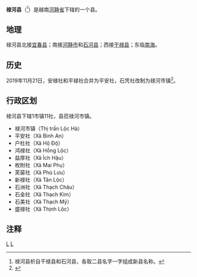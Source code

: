 {{Infobox Settlement
|name                   = 禄河县
|settlement_type        = 县
|official_name          = 
|other_name             = 
|native_name            = {{lang|vi|Huyện Lộc Hà}}
|nickname               = 
|motto                  = 
|image_skyline          = 
|imagesize              = 
|image_caption          = 
|image_flag             = 
|flag_size              = 
|image_seal             = 
|seal_size              = 
|image_shield           = 
|shield_size            = 
|image_blank_emblem     = 
|blank_emblem_size      = 
|image_map              = {{Infobox mapframe|frame-width=250|zoom=10}}
|mapsize                = 
|map_caption            = 
|image_map1             = 
|mapsize1               = 
|map_caption1           = 
|pushpin_map            = Vietnam
|pushpin_label_position = bottom
|pushpin_map_caption    = 
|pushpin_map1           = 
|pushpin_label_position1= 
|pushpin_map_caption1   = 
|subdivision_type       = 国家
|subdivision_name       = {{flag|Vietnam}}
|subdivision_type1      = [[越南行政区划|省]]
|subdivision_name1      = [[河静省|河静省]]
|subdivision_type2      = 行政区划
|subdivision_name2      = 1市镇11社
|subdivision_type3      = 
|subdivision_name3      = 
|seat_type              = 县莅
|seat                   = {{link-vi|禄河市镇|Lộc Hà (thị trấn)}}
|government_type        = 
|leader_title           = 
|leader_name            = 
|leader_title1          = 
|leader_name1           = 
|established_title      = 
|established_date       = 
|area_magnitude         = 
|unit_pref              = 
|area_footnotes         = 
|area_total_km2         = 118.31
|area_land_km2          = 
|area_water_km2         = 
|area_water_percent     = 
|area_urban_km2         = 
|area_metro_km2         = 
|population_as_of       = 2007年
|population_footnotes   = 
|population_note        = 
|population_total       = 86213
|population_density_km2 = auto
|population_metro             = 
|population_density_metro_km2 = 
|population_urban             = 
|population_density_urban_km2 = 
|timezone               = [[越南标准时间|越南标准时间]]
|utc_offset             = +7
|elevation_footnotes    = 
|elevation_m            = 
|coor_type              = 
|coordinates            = 
|postal_code_type       = 
|postal_code            = 
|area_code              = 
|website                = [http://locha.hatinh.gov.vn 禄河县电子信息门户网站]
|footnotes              = 
}}
'''禄河县'''（{{vie|v='''Huyện Lộc Hà'''|hn=縣祿河}}<ref>禄河县析自干禄县和石河县，各取二县名字一字组成新县名称。</ref>）是越南[[河静省|河静省]]下辖的一个县。

==地理==
禄河县北接[[宜春县_(越南)|宜春县]]；南接[[河静市|河静市]]和[[石河县|石河县]]；西接[[干禄县|干禄县]]；东临[[南海|南海]]。

==历史==
2019年11月21日，安禄社和平禄社合并为平安社，石凭社改制为禄河市镇<ref>{{Cite web |url=https://thuvienphapluat.vn/van-ban/Bo-may-hanh-chinh/Nghi-quyet-819-NQ-UBTVQH14-2019-sap-xep-don-vi-hanh-chinh-cap-xa-thuoc-tinh-Ha-Tinh-430539.aspx |title=Nghị quyết 819/NQ-UBTVQH14 năm 2019 về sắp xếp đơn vị hành chính cấp xã thuộc tỉnh Hà Tĩnh do Ủy ban Thường vụ Quốc hội ban hành |accessdate=2019-12-22 |archive-date=2019-12-22 |archive-url=https://web.archive.org/web/20191222041054/https://thuvienphapluat.vn/van-ban/Bo-may-hanh-chinh/Nghi-quyet-819-NQ-UBTVQH14-2019-sap-xep-don-vi-hanh-chinh-cap-xa-thuoc-tinh-Ha-Tinh-430539.aspx |dead-url=no }}</ref>。

==行政区划==
禄河县下辖1市镇11社，县莅禄河市镇。
*禄河市镇（Thị trấn Lộc Hà）
*平安社（Xã Bình An）
*户杜社（Xã Hộ Độ）
*鸿禄社（Xã Hồng Lộc）
*益厚社（Xã Ích Hậu）
*枚附社（Xã Mai Phụ）
*芙蒥社（Xã Phù Lưu）
*新禄社（Xã Tân Lộc）
*石洲社（Xã Thạch Châu）
*石金社（Xã Thạch Kim）
*石美社（Xã Thạch Mỹ）
*盛禄社（Xã Thịnh Lộc）

==注释==
{{reflist}}

{{河静省行政区划}}
{{越南北中部之县市镇区域划分}}

[[Category:越南县份|L]]
[[Category:河静省|L]]